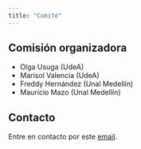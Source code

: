 ```yaml
---
title: "Comité"
---
```


## Comisión organizadora

- Olga Usuga (UdeA)
- Marisol Valencia (UdeA)
- Freddy Hernández (Unal Medellín)
- Mauricio Mazo (Unal Medellín)


## Contacto

Entre en contacto por este [email](mailto:rdaymedellin@gmail.com).
